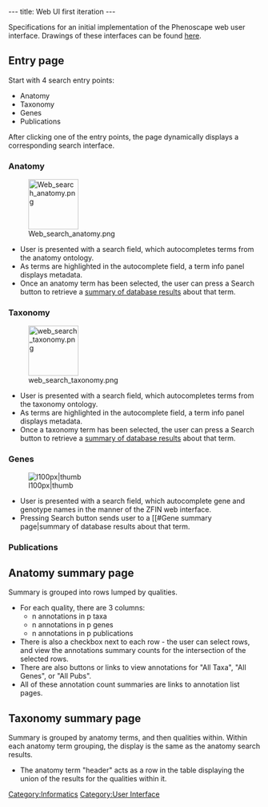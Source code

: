 ---
title: Web UI first iteration
---

Specifications for an initial implementation of the Phenoscape web user interface.  Drawings of these interfaces can be found [[Web_UI_mockups|here]].

==Entry page==
Start with 4 search entry points:
* Anatomy
* Taxonomy
* Genes
* Publications

After clicking one of the entry points, the page dynamically displays a corresponding search interface.
===Anatomy===
[[Image:Web_search_anatomy.png|thumb|100px]]
* User is presented with a search field, which autocompletes terms from the anatomy ontology.
* As terms are highlighted in the autocomplete field, a term info panel displays metadata.
* Once an anatomy term has been selected, the user can press a Search button to retrieve a [[#Anatomy summary page|summary of database results]] about that term.

===Taxonomy===
[[Image:web_search_taxonomy.png|100px|thumb]]
* User is presented with a search field, which autocompletes terms from the taxonomy ontology.
* As terms are highlighted in the autocomplete field, a term info panel displays metadata.
* Once a taxonomy term has been selected, the user can press a Search button to retrieve a [[#Taxonomy summary page|summary of database results]] about that term.

===Genes===
[[Image:web_search_genes.png|l100px|thumb]]
* User is presented with a search field, which autocomplete gene and genotype names in the manner of the ZFIN web interface.
* Pressing Search button sends user to a [[#Gene summary page|summary of database results about that term.

===Publications===

==Anatomy summary page==
Summary is grouped into rows lumped by qualities.
*For each quality, there are 3 columns:
** n annotations in p taxa
** n annotations in p genes
** n annotations in p publications
*There is also a checkbox next to each row - the user can select rows, and view the annotations summary counts for the intersection of the selected rows.
* There are also buttons or links to view annotations for "All Taxa", "All Genes", or "All Pubs".
* All of these annotation count summaries are links to annotation list pages.

==Taxonomy summary page==
Summary is grouped by anatomy terms, and then qualities within.  Within each anatomy term grouping, the display is the same as the anatomy search results.
* The anatomy term "header" acts as a row in the table displaying the union of the results for the qualities within it.

[[Category:Informatics]]
[[Category:User Interface]]